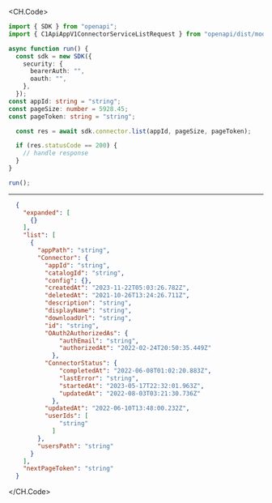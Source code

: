 
<CH.Code>
```typescript List.ts
import { SDK } from "openapi";
import { C1ApiAppV1ConnectorServiceListRequest } from "openapi/dist/models/operations";

async function run() {
  const sdk = new SDK({
    security: {
      bearerAuth: "",
      oauth: "",
    },
  });
const appId: string = "string";
const pageSize: number = 5928.45;
const pageToken: string = "string";

  const res = await sdk.connector.list(appId, pageSize, pageToken);

  if (res.statusCode == 200) {
    // handle response
  }
}

run();
```
---

```json Example Response
  {
    "expanded": [
      {}
    ],
    "list": [
      {
        "appPath": "string",
        "Connector": {
          "appId": "string",
          "catalogId": "string",
          "config": {},
          "createdAt": "2023-11-22T05:03:26.782Z",
          "deletedAt": "2021-10-26T13:24:26.711Z",
          "description": "string",
          "displayName": "string",
          "downloadUrl": "string",
          "id": "string",
          "OAuth2AuthorizedAs": {
              "authEmail": "string",
              "authorizedAt": "2022-02-24T20:50:35.449Z"
            },
          "ConnectorStatus": {
              "completedAt": "2022-06-08T01:02:20.883Z",
              "lastError": "string",
              "startedAt": "2023-05-17T22:32:01.963Z",
              "updatedAt": "2022-08-03T03:21:30.736Z"
            },
          "updatedAt": "2022-06-10T13:48:00.232Z",
          "userIds": [
              "string"
            ]
        },
        "usersPath": "string"
      }
    ],
    "nextPageToken": "string"
  }
```
</CH.Code>
